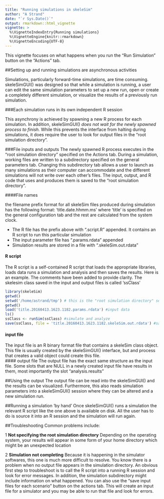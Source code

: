 ```yaml
---
title: "Running simulations in skeleSim"
author: "A Strand"
date: "`r Sys.Date()`"
output: rmarkdown::html_vignette
vignette: >
  %\VignetteIndexEntry{Running simulations}
  %\VignetteEngine{knitr::rmarkdown}
  %\VignetteEncoding{UTF-8}
---
```


This vignette focuses on what happens when you run the "Run Simulation" button on the "Actions" tab.

##Setting up and running simulations are asynchronous activities

Simulations, particularly forward-time simulations, are time consuming.  skeleSimGUI() was designed so that while a simulation is running, a user can edit the same simulation parameters to set up a new run, open or create a completely different simulation, or visualize the results of a previously run simulation.

###Each simulation runs in its own independent R session

This asynchrony is achieved by spawning a new R process for each simulation.  In addition, skeleSimGUI() *does not wait for the newly spawned process to finish.*  While this prevents the interface from halting during simulations, it does require the user to look for output files in the "root simulation directory".

###File inputs and outputs
The newly spawned R process executes in the "root simulation directory" specified on the Actions tab.  During a simulation, working files are written to a subdirectory specified on the general parameters tab.  Changing this subdirectory tab allows a user to launch as many simulations as their computer can accommodate and the different simulations will not write over each other's files.  The input, output, and R code that uses and produces them is saved to the "root simulation directory".

####File names

the filename prefix format for all skeleSim files produced during simulation has the following format:
'title.date.hhmm.ms'  where 'title' is specified on the general configuration tab and the rest are calculated from the system clock.

  * The R file has the prefix above with ".script.R" appended.  It contains an R script to run this particular simulation
  * The input parameter file has ".params.rdata" appended
  * Simulation results are stored in a file with ".skeleSim.out.rdata"
  
#### R script
The R script is a self-contained R script that loads the appropriate libraries, loads data runs a simulation and analysis and then saves the results.  Here is an example.  The comments have been added to provide clarity.  The skelesim class saved in the input and output files is called 'ssClass'
```r
library(skeleSim)  
getwd()
setwd('/home/astrand/tmp') # this is the "root simulation directory" set on the actions tab
getwd()
load('title.20160413.1623.1182.params.rdata') #input data
ls()
ssClass <- runSim(ssClass) #simulate and analyze
save(ssClass, file = 'title.20160413.1623.1182.skeleSim.out.rdata') #save the output

```

#### input file
The input file is an R binary format file that contains a skeleSim class object.  This file is usually created by the skeleSimGUI() interface, but and process that creates a valid object could create this file.  
#### output file
The output file has the exact same structure as the input file.  Some slots that are NULL in a newly created input file have results in them, most importantly the slot "analysis.results"

##Using the output
The output file can be read into the skeleSimGUI() and the results can be visualized. Furthermore, this also reads simulation parameters into a skeleSimGUI() session where they can be altered and a new simulation run.

##Running a simulation 'by hand'
Once skeleSimGUI() runs a simulation the relevant R script like the one above is available on disk.  All the user has to do is source it into an R session and the simulation will run again.

##Troubleshooting
Common problems include:
  
 1 **Not specifying the root simulation directory**  Depending on the operating system, your results will appear in some form of your home directory which might be an unexpected location
  
 2 **Simulation not completing** Because it is happening in the simulator softwares, this one is much more difficult to resolve. You know there is a problem when no output file appears in the simulation directory.  An obvious first step to troubleshoot is to call the R script into a running R session and look for error messages.  In addition, the simulation subdirectory might include information on what happened.  You can also use the "save input files for each scenario" button on the actions tab.  This will create an input file for a simulator and you may be able to run that file and look for errors.
